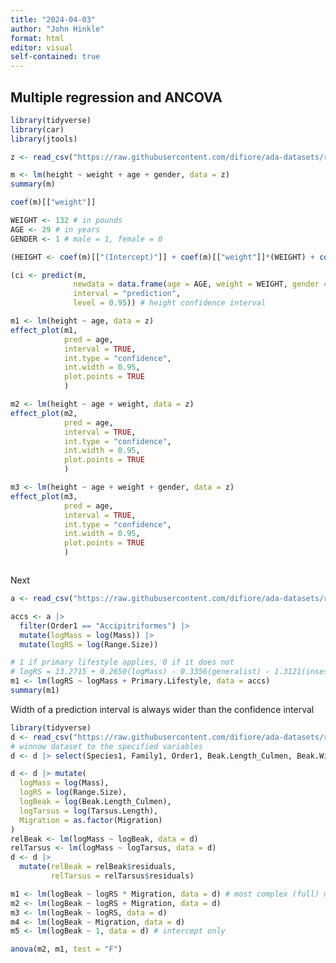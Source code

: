 ```yaml
---
title: "2024-04-03"
author: "John Hinkle"
format: html
editor: visual
self-contained: true
---
```


## Multiple regression and ANCOVA

```r
library(tidyverse)
library(car)
library(jtools)
```

```r
z <- read_csv("https://raw.githubusercontent.com/difiore/ada-datasets/refs/heads/main/zombies.csv", col_names = TRUE)
```

```r
m <- lm(height ~ weight + age + gender, data = z)
summary(m)
```

```r
coef(m)[["weight"]]
```

```r
WEIGHT <- 132 # in pounds
AGE <- 29 # in years
GENDER <- 1 # male = 1, female = 0

(HEIGHT <- coef(m)[["(Intercept)"]] + coef(m)[["weight"]]*(WEIGHT) + coef(m)[["age"]]*(AGE) + coef(m)[["genderMale"]]*(GENDER)) # in inches

(ci <- predict(m,
              newdata = data.frame(age = AGE, weight = WEIGHT, gender = "Male"),
              interval = "prediction",
              level = 0.95)) # height confidence interval
```

```r
m1 <- lm(height ~ age, data = z)
effect_plot(m1,
            pred = age,
            interval = TRUE,
            int.type = "confidence",
            int.width = 0.95,
            plot.points = TRUE
            )

m2 <- lm(height ~ age + weight, data = z)
effect_plot(m2,
            pred = age,
            interval = TRUE,
            int.type = "confidence",
            int.width = 0.95,
            plot.points = TRUE
            )

m3 <- lm(height ~ age + weight + gender, data = z)
effect_plot(m3,
            pred = age,
            interval = TRUE,
            int.type = "confidence",
            int.width = 0.95,
            plot.points = TRUE
            )
```

```r

```

Next

```r
a <- read_csv("https://raw.githubusercontent.com/difiore/ada-datasets/refs/heads/main/AVONETdataset1.csv")

accs <- a |> 
  filter(Order1 == "Accipitriformes") |>
  mutate(logMass = log(Mass)) |>
  mutate(logRS = log(Range.Size))
```

```r
# 1 if primary lifestyle applies, 0 if it does not
# logRS = 13.2715 + 0.2650(logMass) - 0.3356(generalist) - 1.3121(insessorial) - 0.3268(terrestrial)
m1 <- lm(logRS ~ logMass + Primary.Lifestyle, data = accs)
summary(m1)
```

Width of a prediction interval is always wider than the confidence interval

```r
library(tidyverse)
d <- read_csv("https://raw.githubusercontent.com/difiore/ada-datasets/refs/heads/main/AVONETdataset1.csv")
# winnow dataset to the specified variables
d <- d |> select(Species1, Family1, Order1, Beak.Length_Culmen, Beak.Width, Beak.Depth, Tarsus.Length, Wing.Length, Tail.Length, Mass, Habitat, Migration, Trophic.Level, Trophic.Niche, Min.Latitude, Max.Latitude, Centroid.Latitude, Primary.Lifestyle, Range.Size)

d <- d |> mutate(
  logMass = log(Mass),
  logRS = log(Range.Size),
  logBeak = log(Beak.Length_Culmen),
  logTarsus = log(Tarsus.Length),
  Migration = as.factor(Migration)
)
relBeak <- lm(logMass ~ logBeak, data = d)
relTarsus <- lm(logMass ~ logTarsus, data = d)
d <- d |>
  mutate(relBeak = relBeak$residuals,
         relTarsus = relTarsus$residuals)
```

```r
m1 <- lm(logBeak ~ logRS * Migration, data = d) # most complex (full) model
m2 <- lm(logBeak ~ logRS + Migration, data = d) 
m3 <- lm(logBeak ~ logRS, data = d)
m4 <- lm(logBeak ~ Migration, data = d)
m5 <- lm(logBeak ~ 1, data = d) # intercept only
```

```r
anova(m2, m1, test = "F")
```

```r

```

```r

```

```r

```
